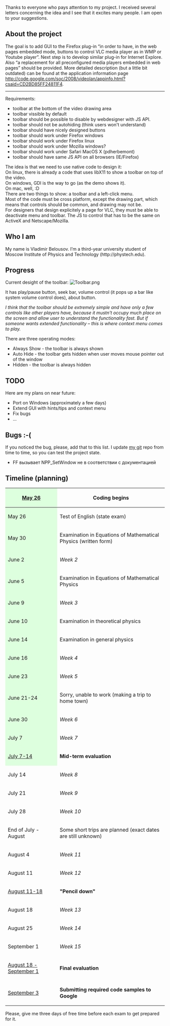 {{SoCProject|year=2008|student=[[User:VladimirB|Vladimir Belousov]]|mentor=[[User:thresh|Pavlov Konstantin]]}}

Thanks to everyone who pays attention to my project. I received several letters concerning the idea and I see that it excites many people.
I am open to your suggestions.

== About the project ==
The goal is to add GUI to the Firefox plug-in “in order to have, in the web pages embedded mode, buttons to control VLC media player as in WMP or Youtube player”. Next step is to develop similar plug-in for Internet Explore. Also “a replacement for all preconfigured media players embedded in web pages” should be provided.
More detailed description (but a little bit outdated) can be found at the application information page http://code.google.com/soc/2008/videolan/appinfo.html?csaid=CD2BD85FF24811F4.


----
Requirements:
* toolbar at the bottom of the video drawing area
* toolbar vissible by default
* toolbar should be possible to disable by webdesigner with JS API.
* toolbar should not be autohiding (think users won't understand)
* toolbar should have nicely designed buttons
* toolbar should work under Firefox windows
* toolbar should work under Firefox linux
* toolbar should work under Mozilla windows?
* toolbar should work under Safari MacOS X (pdherbemont)
* toolbar should have same JS API on all browsers (IE/Firefox)
The idea is that we need to use native code to design it: <br>
On linux, there is already a code that uses libX11 to show a toolbar on top of the video. <br>
On windows, GDI is the way to go (as the demo shows it). <br>
On mac, well, :D <br>
There are two things to show: a toolbar and a left-click menu. <br>
Most of the code must be cross platform, except the drawing part, which means that controls should be common, and drawing may not be. <br>
For designers that design explicitely a page for VLC, they must be able to deactivate menu and toolbar. The JS to control that has to be the same on ActiveX and Netscape/Mozilla.

== Who I am ==
My name is Vladimir Belousov. I’m a third-year university student of Moscow Institute of Physics and Technology (http://phystech.edu).

== Progress ==
Current desight of the toolbar:
[[Image:Toolbar.png]]

It has play/pause button, seek bar, volume control (it pops up a bar
like system volume control does), about button.

''I think that the toolbar should be extremely simple and have only a few controls like other players have, because it mustn't occupy much place on the screen and allow user to understand the functionality fast. But if someone wants extended functionality – this is where context menu comes to play.''

There are three operating modes:
* Always Show - the toolbar is always shown
* Auto Hide - the toolbar gets hidden when user moves mouse pointer out of the window
* Hidden - the toolbar is always hidden

== TODO ==
Here are my plans on near future:
* Port on Windows (approximately a few days)
* Extend GUI with hints/tips and context menu
* Fix bugs
* …

== Bugs :-( ==
If you noticed the bug, please, add that to this list.
I update [http://git.videolan.org/?p=vlc-vbelousov.git my git] repo from time to time, so you can test the project state.

* FF вызывает NPP_SetWindow не в соответствии с документацией

== Timeline (planning) ==
{| class="wikitable"
|-
! style="background: #ddffdd" | [http://code.google.com/opensource/gsoc/2008/faqs.html#0.1_timeline May 26]
| '''Coding begins'''
|-
! style="background: #ddffdd" | May 26
| Test of English (state exam)
|-
! style="background: #ddffdd" | May 30
| Examination in Equations of Mathematical Physics (written form)
|-
! style="background: #ddffdd" | June 2
| ''Week 2''
|-
! style="background: #ddffdd" | June 5
| Examination in Equations of Mathematical Physics
|-
! style="background: #ddffdd" | June 9
| ''Week 3''
|-
! style="background: #ddffdd" | June 10
| Examination in theoretical physics
|-
! style="background: #ddffdd" | June 14
| Examination in general physics
|-
! style="background: #ddffdd" | June 16
| ''Week 4''
|-
! style="background: #ddffdd" | June 23
| ''Week 5''
|-
! style="background: #ddffdd" | June 21-24
| Sorry, unable to work (making a trip to home town)
|-
! style="background: #ddffdd" | June 30
| ''Week 6''
|-
! style="background: #ddffdd" | July 7
| ''Week 7''
|-
! style="background: #ddffdd" | [http://code.google.com/opensource/gsoc/2008/faqs.html#0.1_timeline July 7-14]
| '''Mid-term evaluation'''
|-
! July 14
| ''Week 8''
|-
! July 21
| ''Week 9''
|-
! July 28
| ''Week 10''
|-
! End of July - August
| Some short trips are planned (exact dates are still unknown)
|-
! August 4
| ''Week 11''
|-
! August 11
| ''Week 12''
|-
! [http://code.google.com/opensource/gsoc/2008/faqs.html#0.1_timeline August 11-18]
| '''"Pencil down"'''
|-
! August 18
| ''Week 13''
|-
! August 25
| ''Week 14''
|-
! September 1
| ''Week 15''
|-
! [http://code.google.com/opensource/gsoc/2008/faqs.html#0.1_timeline August 18 - September 1]
| '''Final evaluation'''
|-
! [http://code.google.com/opensource/gsoc/2008/faqs.html#0.1_timeline September 3]
| '''Submitting required code samples to Google'''
|}
Please, give me three days of free time before each exam to get prepared for it.